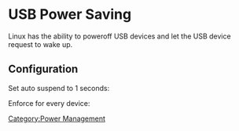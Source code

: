 = USB Power Saving =

Linux has the ability to poweroff USB devices and let the USB device request to wake up.

{{Warning|Many optical mice does not support this, as once their power is down they cannot detect motion}}

== Configuration ==

{{Kernel||<pre>
  Device Drivers  --->
    [*] USB support  --->
      <M>   Support for Host-side USB
      [*]     USB runtime power management (autosuspend) and wakeup
</pre>}}

Set auto suspend to 1 seconds:
{{File|/etc/modprobe.d/usb.conf|<pre>
options usbcore autosuspend=1
</pre>}}

Enforce for every device:
{{File|/etc/udev/rules.d/60-power.rules|<pre>
SUBSYSTEM!="usb", GOTO="power_usb_rules_end"
ACTION!="add", GOTO="power_usb_rules_end"

KERNEL=="[0-9]*:*", WAIT_FOR_SYSFS="bInterfaceProtocol"
PROGRAM="/bin/sleep 0.1"

ATTR{power/level}=="*", ATTR{power/level}="auto"

LABEL="power_usb_rules_end"
</pre>}}

[[Category:Power Management]]